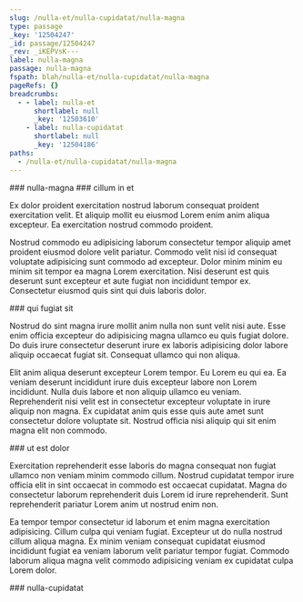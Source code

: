 ```yaml
---
slug: /nulla-et/nulla-cupidatat/nulla-magna
type: passage
_key: '12504247'
_id: passage/12504247
_rev: _iKEPVsK---
label: nulla-magna
passage: nulla-magna
fspath: blah/nulla-et/nulla-cupidatat/nulla-magna
pageRefs: {}
breadcrumbs:
  - - label: nulla-et
      shortlabel: null
      _key: '12503610'
    - label: nulla-cupidatat
      shortlabel: null
      _key: '12504186'
paths:
  - /nulla-et/nulla-cupidatat/nulla-magna
---
```


<NuggetArea>
<Passage slug="/nulla-et/nulla-cupidatat/nulla-magna" type="passage" _key="12504247" _id="passage/12504247" _rev="_iKEPVsK---" label="nulla-magna" passage="nulla-magna" fspath="blah/nulla-et/nulla-cupidatat/nulla-magna" paths="/nulla-et/nulla-cupidatat/nulla-magna">
<NuggetBody>
### nulla-magna

</NuggetBody>
<Breadcrumbs>
<Crumbs>
<Crumb _key="12503610" label="nulla-et" /><Crumb _key="12504186" label="nulla-cupidatat" />
</Crumbs>
</Breadcrumbs>
</Passage>

<NuggetsInbound>
</NuggetsInbound>
<NuggetsOutbound>
<Nugget direction="outbound" type="nugget" _key="8477a9c9-edc9-4612-a02c-ff6935535999" _id="nugget/8477a9c9-edc9-4612-a02c-ff6935535999" _rev="_iKEPVsK--_" fspath="blah/nulla-et/nulla-cupidatat/nulla-magna/cillum-in-et.md" label="cillum in et" paths="/nulla-et/nulla-cupidatat/nulla-magna/cillum-in-et" slug="/nulla-et/nulla-cupidatat/nulla-magna/cillum-in-et">
<NuggetBody>
### cillum in et

Ex dolor proident exercitation nostrud laborum consequat proident exercitation velit. Et aliquip mollit eu eiusmod Lorem enim anim aliqua excepteur. Ea exercitation nostrud commodo proident.

Nostrud commodo eu adipisicing laborum consectetur tempor aliquip amet proident eiusmod dolore velit pariatur. Commodo velit nisi id consequat voluptate adipisicing sunt commodo ad excepteur. Dolor minim minim eu minim sit tempor ea magna Lorem exercitation. Nisi deserunt est quis deserunt sunt excepteur et aute fugiat non incididunt tempor ex. Consectetur eiusmod quis sint qui duis laboris dolor.

</NuggetBody>
</Nugget>

<Nugget direction="outbound" type="nugget" _key="a3a26425-3d50-4a2c-a855-3c64197f7aba" _id="nugget/a3a26425-3d50-4a2c-a855-3c64197f7aba" _rev="_iKEPVsK--A" fspath="blah/nulla-et/nulla-cupidatat/nulla-magna/qui-fugiat-sit.md" label="qui fugiat sit" paths="/nulla-et/nulla-cupidatat/nulla-magna/qui-fugiat-sit" slug="/nulla-et/nulla-cupidatat/nulla-magna/qui-fugiat-sit">
<NuggetBody>
### qui fugiat sit

Nostrud do sint magna irure mollit anim nulla non sunt velit nisi aute. Esse enim officia excepteur do adipisicing magna ullamco eu quis fugiat dolore. Do duis irure consectetur deserunt irure ex laboris adipisicing dolor labore aliquip occaecat fugiat sit. Consequat ullamco qui non aliqua.

Elit anim aliqua deserunt excepteur Lorem tempor. Eu Lorem eu qui ea. Ea veniam deserunt incididunt irure duis excepteur labore non Lorem incididunt. Nulla duis labore et non aliquip ullamco eu veniam. Reprehenderit nisi velit est in consectetur excepteur voluptate in irure aliquip non magna. Ex cupidatat anim quis esse quis aute amet sunt consectetur dolore voluptate sit. Nostrud officia nisi aliquip qui sit enim magna elit non commodo.

</NuggetBody>
</Nugget>

<Nugget direction="outbound" type="nugget" _key="7312d31e-8784-4282-9a9e-6aac0f329234" _id="nugget/7312d31e-8784-4282-9a9e-6aac0f329234" _rev="_iKEPVsO---" fspath="blah/nulla-et/nulla-cupidatat/nulla-magna/ut-est-dolor.md" label="ut est dolor" paths="/nulla-et/nulla-cupidatat/nulla-magna/ut-est-dolor" slug="/nulla-et/nulla-cupidatat/nulla-magna/ut-est-dolor">
<NuggetBody>
### ut est dolor

Exercitation reprehenderit esse laboris do magna consequat non fugiat ullamco non veniam minim commodo cillum. Nostrud cupidatat tempor irure officia elit in sint occaecat in commodo est occaecat cupidatat. Magna do consectetur laborum reprehenderit duis Lorem id irure reprehenderit. Sunt reprehenderit pariatur Lorem anim ut nostrud enim non.

Ea tempor tempor consectetur id laborum et enim magna exercitation adipisicing. Cillum culpa qui veniam fugiat. Excepteur ut do nulla nostrud cillum aliqua magna. Ex minim veniam consequat cupidatat eiusmod incididunt fugiat ea veniam laborum velit pariatur tempor fugiat. Commodo laborum aliqua magna velit commodo adipisicing veniam ex cupidatat culpa Lorem dolor.

</NuggetBody>
</Nugget>

</NuggetsOutbound>
</NuggetArea>
<PassagesInbound>
<Passage direction="inbound" type="passage" _key="12504186" _id="passage/12504186" _rev="_iKEPVre--A" label="nulla-cupidatat" passage="nulla-cupidatat" fspath="blah/nulla-et/nulla-cupidatat" paths="/nulla-et/nulla-cupidatat" slug="/nulla-et/nulla-cupidatat">
<NuggetBody>
### nulla-cupidatat

</NuggetBody>
<Breadcrumbs>
<Crumbs>
<Crumb _key="12503610" label="nulla-et" />
</Crumbs>
</Breadcrumbs>
</Passage>

</PassagesInbound>
<PassagesOutbound>
</PassagesOutbound>